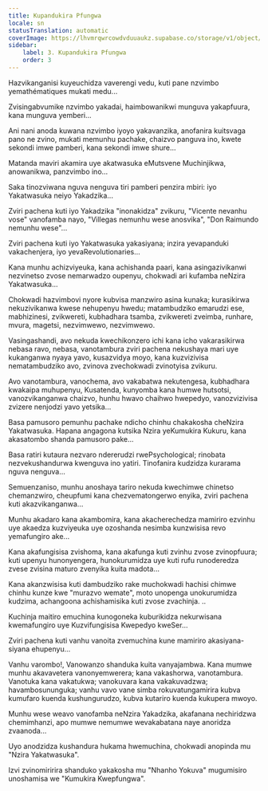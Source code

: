 ```yaml
---
title: Kupandukira Pfungwa
locale: sn
statusTranslation: automatic
coverImage: https://lhvmrqwrcowdvduuaukz.supabase.co/storage/v1/object/public/strapi-uploads/small_cover-tratado-de-psicologia-revolucionaria.webp-5e15e1cec4e0ebebcde5d7fc7565d8fd.webp
sidebar:
    label: 3. Kupandukira Pfungwa
    order: 3
---
```

Hazvikanganisi kuyeuchidza vaverengi vedu, kuti pane nzvimbo yemathématiques mukati medu...

Zvisingabvumike nzvimbo yakadai, haimbowanikwi munguva yakapfuura, kana munguva yemberi...

Ani nani anoda kuwana nzvimbo iyoyo yakavanzika, anofanira kuitsvaga pano ne zvino, mukati memunhu pachake, chaizvo panguva ino, kwete sekondi imwe pamberi, kana sekondi imwe shure...

Matanda maviri akamira uye akatwasuka eMutsvene Muchinjikwa, anowanikwa, panzvimbo ino...

Saka tinozviwana nguva nenguva tiri pamberi penzira mbiri: iyo Yakatwasuka neiyo Yakadzika...

Zviri pachena kuti iyo Yakadzika "inonakidza" zvikuru, "Vicente nevanhu vose" vanofamba nayo, "Villegas nemunhu wese anosvika", "Don Raimundo nemunhu wese"...

Zviri pachena kuti iyo Yakatwasuka yakasiyana; inzira yevapanduki vakachenjera, iyo yevaRevolutionaries...

Kana munhu achizviyeuka, kana achishanda paari, kana asingazivikanwi nezvinetso zvose nemarwadzo oupenyu, chokwadi ari kufamba neNzira Yakatwasuka...

Chokwadi hazvimbovi nyore kubvisa manzwiro asina kunaka; kurasikirwa nekuzivikanwa kwese nehupenyu hwedu; matambudziko emarudzi ese, mabhizinesi, zvikwereti, kubhadhara tsamba, zvikwereti zveimba, runhare, mvura, magetsi, nezvimwewo, nezvimwewo.

Vasingashandi, avo nekuda kwechikonzero ichi kana icho vakarasikirwa nebasa ravo, nebasa, vanotambura zviri pachena nekushaya mari uye kukanganwa nyaya yavo, kusazvidya moyo, kana kuzvizivisa nematambudziko avo, zvinova zvechokwadi zvinotyisa zvikuru.

Avo vanotambura, vanochema, avo vakabatwa nekutengesa, kubhadhara kwakaipa muhupenyu, Kusatenda, kunyomba kana humwe hutsotsi, vanozvikanganwa chaizvo, hunhu hwavo chaihwo hwepedyo, vanozvizivisa zvizere nenjodzi yavo yetsika...

Basa pamusoro pemunhu pachake ndicho chinhu chakakosha cheNzira Yakatwasuka. Hapana angagona kutsika Nzira yeKumukira Kukuru, kana akasatombo shanda pamusoro pake...

Basa ratiri kutaura nezvaro ndererudzi rwePsychological; rinobata nezvekushandurwa kwenguva ino yatiri. Tinofanira kudzidza kurarama nguva nenguva...

Semuenzaniso, munhu anoshaya tariro nekuda kwechimwe chinetso chemanzwiro, cheupfumi kana chezvematongerwo enyika, zviri pachena kuti akazvikanganwa...

Munhu akadaro kana akambomira, kana akacherechedza mamiriro ezvinhu uye akaedza kuzviyeuka uye ozoshanda nesimba kunzwisisa revo yemafungiro ake...

Kana akafungisisa zvishoma, kana akafunga kuti zvinhu zvose zvinopfuura; kuti upenyu hunonyengera, hunokurumidza uye kuti rufu runoderedza zvese zvisina maturo zvenyika kuita madota...

Kana akanzwisisa kuti dambudziko rake muchokwadi hachisi chimwe chinhu kunze kwe "murazvo wemate", moto unopenga unokurumidza kudzima, achangoona achishamisika kuti zvose zvachinja. ..

Kuchinja maitiro emuchina kunogoneka kuburikidza nekurwisana kwemafungiro uye Kuzvifungisisa Kwepedyo kweSer...

Zviri pachena kuti vanhu vanoita zvemuchina kune mamiriro akasiyana-siyana ehupenyu...

Vanhu varombo!, Vanowanzo shanduka kuita vanyajambwa. Kana mumwe munhu akavavetera vanonyemwerera; kana vakashorwa, vanotambura. Vanotuka kana vakatukwa; vanokuvara kana vakakuvadzwa; havambosununguka; vanhu vavo vane simba rokuvatungamirira kubva kumufaro kuenda kushungurudzo, kubva kutariro kuenda kukupera mwoyo.

Munhu wese weavo vanofamba neNzira Yakadzika, akafanana nechiridzwa chemimhanzi, apo mumwe nemumwe wevakabatana naye anoridza zvaanoda...

Uyo anodzidza kushandura hukama hwemuchina, chokwadi anopinda mu "Nzira Yakatwasuka".

Izvi zvinomiririra shanduko yakakosha mu "Nhanho Yokuva" mugumisiro unoshamisa we "Kumukira Kwepfungwa".

